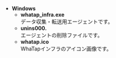 -   **Windows**
    -   **whatap_infra.exe**<br/>
          データ収集・転送用エージェントです。
    -   **unins000.**<br/>
          エージェントの削除ファイルです。 
    -   **whatap.ico**<br/>
          WhaTapインフラのアイコン画像です。  
